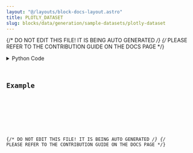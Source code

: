 ```yaml
---
layout: "@/layouts/block-docs-layout.astro"
title: PLOTLY_DATASET
slug: blocks/data/generation/sample-datasets/plotly-dataset
---
```


{/* DO NOT EDIT THIS FILE! IT IS BEING AUTO GENERATED */}
{/* PLEASE REFER TO THE CONTRIBUTION GUIDE ON THE DOCS PAGE */}


<PythonDocsDisplay docstring={docstring} />
<details>
<summary>Python Code</summary>



<Code code={pythonCode} lang="py" wrap theme="dracula" />

[Find this Flojoy Block on GitHub](https://github.com/flojoy-ai/blocks/blob/main/blocks/DATA/GENERATION/SAMPLE_DATASETS/PLOTLY_DATASET/PLOTLY_DATASET.py)

</details>

## Example


<GetHelpWidget />


<AppDisplay app={app} blockName="PLOTLY_DATASET" client:visible />


<Example />

{/* DO NOT EDIT THIS FILE! IT IS BEING AUTO GENERATED */}
{/* PLEASE REFER TO THE CONTRIBUTION GUIDE ON THE DOCS PAGE */}
